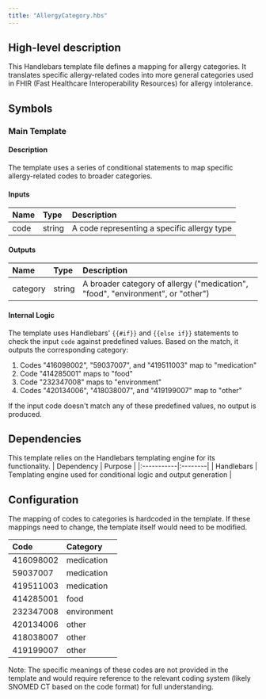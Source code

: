 ```yaml
---
title: "AllergyCategory.hbs"
---
```


## High-level description
This Handlebars template file defines a mapping for allergy categories. It translates specific allergy-related codes into more general categories used in FHIR (Fast Healthcare Interoperability Resources) for allergy intolerance.

## Symbols

### Main Template
#### Description
The template uses a series of conditional statements to map specific allergy-related codes to broader categories.

#### Inputs
| Name | Type | Description |
|:-----|:-----|:------------|
| code | string | A code representing a specific allergy type |

#### Outputs
| Name | Type | Description |
|:-----|:-----|:------------|
| category | string | A broader category of allergy ("medication", "food", "environment", or "other") |

#### Internal Logic
The template uses Handlebars' `{{#if}}` and `{{else if}}` statements to check the input `code` against predefined values. Based on the match, it outputs the corresponding category:

1. Codes "416098002", "59037007", and "419511003" map to "medication"
2. Code "414285001" maps to "food"
3. Code "232347008" maps to "environment"
4. Codes "420134006", "418038007", and "419199007" map to "other"

If the input code doesn't match any of these predefined values, no output is produced.

## Dependencies
This template relies on the Handlebars templating engine for its functionality.
| Dependency | Purpose |
|:-----------|:--------|
| Handlebars | Templating engine used for conditional logic and output generation |

## Configuration
The mapping of codes to categories is hardcoded in the template. If these mappings need to change, the template itself would need to be modified.

| Code | Category |
|:-----|:---------|
| 416098002 | medication |
| 59037007 | medication |
| 419511003 | medication |
| 414285001 | food |
| 232347008 | environment |
| 420134006 | other |
| 418038007 | other |
| 419199007 | other |

Note: The specific meanings of these codes are not provided in the template and would require reference to the relevant coding system (likely SNOMED CT based on the code format) for full understanding.